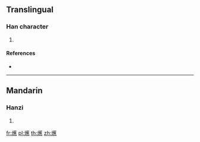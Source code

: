 {{character info/new}}
==Translingual==

===Han character===
{{Han char|rn=86|rad=火|as=16|sn=20|four=|canj=FTOF}}

# {{defn|Han|sort=火16}}

====References====
* {{Han ref|kx=0686.340|dkj=19569|dj=1099.190|hdz=32246.160|uh=7211|ud=29201}}

----

==Mandarin==

===Hanzi===
{{cmn-hanzi|pin=[[jué]] ([[jue2]])|wg=chüeh<sup>2</sup>}}

# {{defn|lang=cmn|sort=火16}}

[[fr:爑]]
[[pl:爑]]
[[th:爑]]
[[zh:爑]]